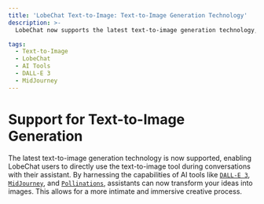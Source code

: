 ```yaml
---
title: 'LobeChat Text-to-Image: Text-to-Image Generation Technology'
description: >-
  LobeChat now supports the latest text-to-image generation technology, allowing users to directly invoke the text-to-image tool during conversations with the assistant for creative purposes. By utilizing AI tools such as DALL-E 3, MidJourney, and Pollinations, assistants can turn your ideas into images, making the creative process more intimate and immersive.

tags:
  - Text-to-Image
  - LobeChat
  - AI Tools
  - DALL-E 3
  - MidJourney
---
```


# Support for Text-to-Image Generation

The latest text-to-image generation technology is now supported, enabling LobeChat users to directly use the text-to-image tool during conversations with their assistant. By harnessing the capabilities of AI tools like [`DALL-E 3`](https://openai.com/dall-e-3), [`MidJourney`](https://www.midjourney.com/), and [`Pollinations`](https://pollinations.ai/), assistants can now transform your ideas into images. This allows for a more intimate and immersive creative process.
